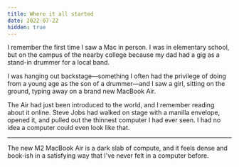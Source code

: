 ```yaml
---
title: Where it all started
date: 2022-07-22
hidden: true
---
```


I remember the first time I saw a Mac in person. I was in elementary school, but on the campus of the nearby college because my dad had a gig as a stand-in drummer for a local band. 

I was hanging out backstage—something I often had the privilege of doing from a young age as the son of a drummer—and I saw a girl, sitting on the ground, typing away on a brand new MacBook Air. 

The Air had just been introduced to the world, and I remember reading about it online. Steve Jobs had walked on stage with a manilla envelope, opened it, and pulled out the thinnest computer I had ever seen. I had no idea a computer could even look like that. 

---

The new M2 MacBook Air is a dark slab of compute, and it feels dense and book-ish in a satisfying way that I've never felt in a computer before.